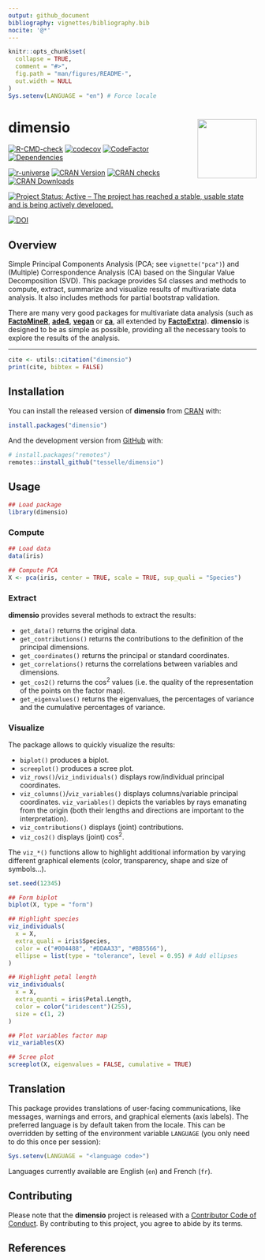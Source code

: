```yaml
---
output: github_document
bibliography: vignettes/bibliography.bib
nocite: '@*'
---
```


<!-- README.md is generated from README.Rmd. Please edit that file -->

```r
knitr::opts_chunk$set(
  collapse = TRUE,
  comment = "#>",
  fig.path = "man/figures/README-",
  out.width = NULL
)
Sys.setenv(LANGUAGE = "en") # Force locale
```

# dimensio <img width=120px src="man/figures/logo.png" align="right" />

<!-- badges: start -->
[![R-CMD-check](https://github.com/tesselle/dimensio/workflows/R-CMD-check/badge.svg)](https://github.com/tesselle/dimensio/actions)
[![codecov](https://codecov.io/gh/tesselle/dimensio/branch/main/graph/badge.svg?token=0mcb7gbZu3)](https://app.codecov.io/gh/tesselle/dimensio)
[![CodeFactor](https://www.codefactor.io/repository/github/tesselle/dimensio/badge/main)](https://www.codefactor.io/repository/github/tesselle/dimensio/overview/main)
[![Dependencies](https://tinyverse.netlify.app/badge/dimensio)](https://cran.r-project.org/package=dimensio)

[![r-universe](https://tesselle.r-universe.dev/badges/dimensio)](https://tesselle.r-universe.dev/dimensio){.pkgdown-devel}
[![CRAN Version](https://www.r-pkg.org/badges/version/dimensio)](https://cran.r-project.org/package=dimensio){.pkgdown-release}
[![CRAN checks](https://badges.cranchecks.info/worst/dimensio.svg)](https://cran.r-project.org/web/checks/check_results_dimensio.html){.pkgdown-release}
[![CRAN Downloads](https://cranlogs.r-pkg.org/badges/dimensio)](https://cran.r-project.org/package=dimensio){.pkgdown-release}

[![Project Status: Active – The project has reached a stable, usable state and is being actively developed.](https://www.repostatus.org/badges/latest/active.svg)](https://www.repostatus.org/#active)

[![DOI](https://zenodo.org/badge/DOI/10.5281/zenodo.4478530.svg)](https://doi.org/10.5281/zenodo.4478530)
<!-- badges: end -->

## Overview

Simple Principal Components Analysis (PCA; see `vignette("pca")`) and (Multiple) Correspondence Analysis (CA) based on the Singular Value Decomposition (SVD). This package provides S4 classes and methods to compute, extract, summarize and visualize results of multivariate data analysis. It also includes methods for partial bootstrap validation.

There are many very good packages for multivariate data analysis (such as [**FactoMineR**](http://factominer.free.fr/), [**ade4**](https://pbil.univ-lyon1.fr/ade4/), [**vegan**](https://rpubs.com/brouwern/veganpca) or [**ca**](https://cran.r-project.org/package=ca), all extended by [**FactoExtra**](https://rpkgs.datanovia.com/factoextra/)). **dimensio** is designed to be as simple as possible, providing all the necessary tools to explore the results of the analysis.

---

```r
cite <- utils::citation("dimensio")
print(cite, bibtex = FALSE)
```

## Installation

You can install the released version of **dimensio** from [CRAN](https://CRAN.R-project.org) with:

```r
install.packages("dimensio")
```

And the development version from [GitHub](https://github.com/) with:

```r
# install.packages("remotes")
remotes::install_github("tesselle/dimensio")
```

## Usage

```r
## Load package
library(dimensio)
```

### Compute

```r
## Load data
data(iris)

## Compute PCA
X <- pca(iris, center = TRUE, scale = TRUE, sup_quali = "Species")
```

### Extract

**dimensio** provides several methods to extract the results: 

* `get_data()` returns the original data.
* `get_contributions()` returns the contributions to the definition of the principal dimensions.
* `get_coordinates()` returns the principal or standard coordinates.
* `get_correlations()` returns the correlations between variables and dimensions.
* `get_cos2()` returns the cos^2^ values (i.e. the quality of the representation of the points on the factor map).
* `get_eigenvalues()` returns the eigenvalues, the percentages of variance and the cumulative percentages of variance.

### Visualize

The package allows to quickly visualize the results:

* `biplot()` produces a biplot.
* `screeplot()` produces a scree plot.
* `viz_rows()`/`viz_individuals()` displays row/individual principal coordinates.
* `viz_columns()`/`viz_variables()` displays columns/variable principal coordinates. `viz_variables()` depicts the variables by rays emanating from the origin (both their lengths and directions are important to the interpretation).
* `viz_contributions()` displays (joint) contributions. 
* `viz_cos2()` displays (joint) cos^2^.

The `viz_*()` functions allow to highlight additional information by varying different graphical elements (color, transparency, shape and size of symbols...).

```r
set.seed(12345)
```

```r
## Form biplot
biplot(X, type = "form")
```

```r
## Highlight species
viz_individuals(
  x = X, 
  extra_quali = iris$Species,
  color = c("#004488", "#DDAA33", "#BB5566"),
  ellipse = list(type = "tolerance", level = 0.95) # Add ellipses
)

## Highlight petal length
viz_individuals(
  x = X,
  extra_quanti = iris$Petal.Length,
  color = color("iridescent")(255), 
  size = c(1, 2)
)
```

```r
## Plot variables factor map
viz_variables(X)

## Scree plot
screeplot(X, eigenvalues = FALSE, cumulative = TRUE)
```

## Translation

This package provides translations of user-facing communications, like messages, warnings and errors, and graphical elements (axis labels). The preferred language is by default taken from the locale. This can be overridden by setting of the environment variable `LANGUAGE` (you only need to do this once per session):

``` r
Sys.setenv(LANGUAGE = "<language code>")
```

Languages currently available are English (`en`) and French (`fr`).

## Contributing

Please note that the **dimensio** project is released with a [Contributor Code of Conduct](https://www.tesselle.org/conduct.html). By contributing to this project, you agree to abide by its terms.

## References
